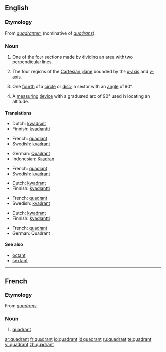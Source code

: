 {{wikipedia}}
==English==

===Etymology===
From {{L.}} ''[[quadrantem]]'' (nominative of ''[[quadrans]]'').

===Noun===
{{en-noun}}

# One of the four [[section]]s made by dividing an area with two perpendicular lines.
#{{mathematics}} The four regions of the [[Cartesian plane]] bounded by the [[x-axis]] and [[y-axis]].
#{{geometry}} One [[fourth]] of a [[circle]] or [[disc]]; a sector with an [[angle]] of 90&deg;.
#{{nautical}} A [[measuring]] [[device]] with a graduated arc of 90&deg; used in locating an altitude.

====Translations====
{{trans-top|section}}
*Dutch: [[kwadrant]] {{n}}
*Finnish: [[kvadrantti]]
{{trans-mid}}
*French: [[#French|quadrant]] {{m}}
*Swedish: [[kvadrant]] {{c}}
{{trans-bottom}}

{{trans-top|region of the Cartesian plane}}
*German: [[Quadrant]] {{m}}
*Indonesian: [[Kuadran]] {{n}}
{{trans-mid}}
*French: [[#French|quadrant]] {{m}}
*Swedish: [[kvadrant]] {{c}}
{{trans-bottom}}

{{trans-top|fourth of a circle}}
*Dutch: [[kwadrant]] {{n}}
*Finnish: [[kvadrantti]]
{{trans-mid}}
*French: [[#French|quadrant]] {{m}}
*Swedish: [[kvadrant]] {{c}}
{{trans-bottom}}

{{trans-top|measuring device}}
*Dutch: [[kwadrant]] {{n}}
*Finnish: [[kvadrantti]]
{{trans-mid}}
*French: [[#French|quadrant]] {{m}}
*German: [[Quadrant]] {{m}}
{{trans-bottom}}

====See also====
*[[octant]]
*[[sextant]]

----
==French==
===Etymology===
From {{L.}} ''[[quadrans]]''.

===Noun===
{{fr-noun|m}}
#[[#Noun|quadrant]]

[[ar:quadrant]]
[[fr:quadrant]]
[[io:quadrant]]
[[id:quadrant]]
[[ru:quadrant]]
[[te:quadrant]]
[[vi:quadrant]]
[[zh:quadrant]]